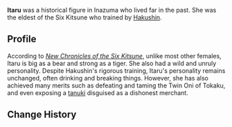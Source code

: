 {{Character Infobox
|type             = Historical
|image            = 
|realname         = 
|region           = Inazuma
|affiliation      = 
|title            = The Black Fox
}}
'''Itaru''' was a historical figure in Inazuma who lived far in the past. She was the eldest of the Six Kitsune who trained by [[Hakushin]].

==Profile==
According to ''[[New Chronicles of the Six Kitsune]]'', unlike most other females, Itaru is big as a bear and strong as a tiger. She also had a wild and unruly personality. Despite Hakushin's rigorous training, Itaru's personality remains unchanged, often drinking and breaking things. However, she has also achieved many merits such as defeating and taming the Twin Oni of Tokaku, and even exposing a [[tanuki]] disguised as a dishonest merchant.

==Change History==
{{Change History}}